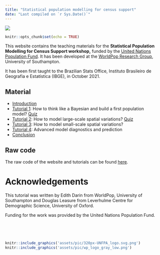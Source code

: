 ```yaml
---
title: "Statistical population modelling for census support"
date: "Last compiled on `r Sys.Date()`"
---
```


![](assets/pic/wp_logotype_gray_low.png)

```r
knitr::opts_chunk$set(echo = TRUE)
```

This website contains the teaching materials for the **Statistical Population Modelling for Census Support workshop,** funded by the [United Nations Population Fund](<https://www.unfpa.org/>). It has been developed at the [WorldPop Research Group](<https://www.worldpop.org/>), University of Southampton.

It has been first taught to the Brazilian Stats Office, Instituto Brasileiro de Geografia e Estatística (IBGE), in October 2021.

## Material

-   [Introduction](tutorials/day1_presentation.html)
-   [Tutorial 1](tutorials/tutorial1/tutorial1_linearRegression.html): How to think like a Bayesian and build a first population model? [Quiz](tutorials/quiz/mcq_tuto1.html)
-   [Tutorial 2](tutorials/tutorial2/tutorial2_hierarchicalModel.html): How to model large-scale spatial variations? [Quiz](tutorials/quiz/mcq_tuto2.html)
-   [Tutorial 3](tutorials/tutorial3/tutorial3_covariates.html): How to model small-scale spatial variations?
-   [Tutorial 4](tutorials/tutorial4/tutorial4_diagnosticsPrediction.html): Advanced model diagnostics and prediction
-   [Conclusion](tutorials/day5_presentation.html)

## Raw code

The raw code of the website and tutorials can be found [here](<https://github.com/wpgp/bottom-up-tutorial>).

# Acknowledgements

This tutorial was written by Edith Darin from WorldPop, University of
Southampton and Douglas Leasure from Leverhulme Centre for Demographic
Science, University of Oxford.

Funding for the work was provided by the United Nations Population Fund.

<br>

<br>

```r
knitr::include_graphics('assets/pic/320px-UNFPA_logo.svg.png')
knitr::include_graphics('assets/pic/wp_logo_gray_low.png')
```


